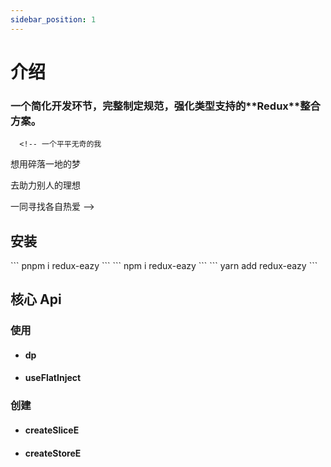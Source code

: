 ```yaml
---
sidebar_position: 1
---
```



# 介绍

<h3>一个简化开发环节，完整制定规范，强化类型支持的**Redux**整合方案。</h3>

      <!-- 一个平平无奇的我

想用碎落一地的梦

去助力别人的理想

一同寻找各自热爱 -->

## 安装

<Tabs>
	<TabItem value="pnpm" label="pnpm" default>
		``` pnpm i redux-eazy ```
	</TabItem>
	<TabItem value="npm" label="npm">
		``` npm i redux-eazy ```
	</TabItem>
	<TabItem value="yarn" label="yarn">
		``` yarn add redux-eazy ```
	</TabItem>
</Tabs>

## 核心 Api

### 使用

-   #### <Link to="/docs/utilities/dp">dp</Link>
-   #### <Link to="/docs/hooks/useFlatInject">useFlatInject</Link>

### 创建

-   #### <Link to="/docs/utilities/createSliceE">createSliceE</Link>
-   #### <Link to="/docs/utilities/createStoreE">createStoreE</Link>

